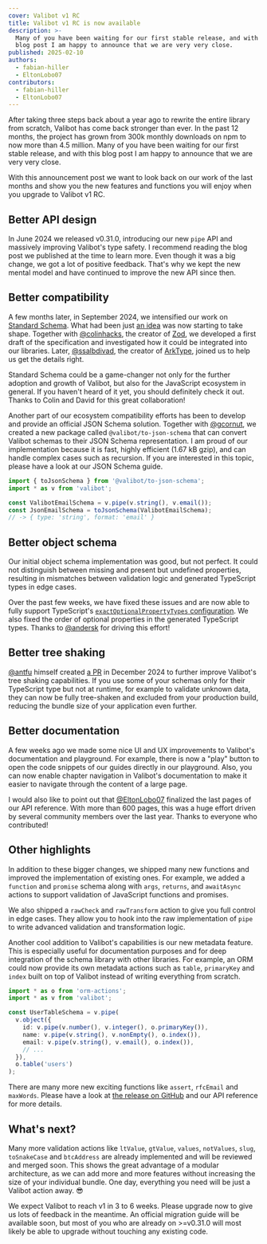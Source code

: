 ```yaml
---
cover: Valibot v1 RC
title: Valibot v1 RC is now available
description: >-
  Many of you have been waiting for our first stable release, and with this
  blog post I am happy to announce that we are very very close.
published: 2025-02-10
authors:
  - fabian-hiller
  - EltonLobo07
contributors:
  - fabian-hiller
  - EltonLobo07
---
```



After taking three steps back about a year ago to rewrite the entire library from scratch, Valibot has come back stronger than ever. In the past 12 months, the project has grown from 300k monthly downloads on npm to now more than 4.5 million. Many of you have been waiting for our first stable release, and with this blog post I am happy to announce that we are very very close.

<MonthlyDownloads alt="Monthly downloads of Valibot in the past 12 months" />

With this announcement post we want to look back on our work of the last months and show you the new features and functions you will enjoy when you upgrade to Valibot v1 RC.

## Better API design

In June 2024 we released v0.31.0, introducing our new <Link href="/api/pipe">`pipe`</Link> API and massively improving Valibot's type safety. I recommend reading <Link href="../valibot-v0.31.0-is-finally-available/">the blog post</Link> we published at the time to learn more. Even though it was a big change, we got a lot of positive feedback. That's why we kept <Link href="/guides/mental-model/">the new mental model</Link> and have continued to improve the new API since then.

<MentalModelDark
  alt="Code example with a schema, method and actions"
  class="hidden dark:block"
/>
<MentalModelLight
  alt="Code example with a schema, method and actions"
  class="dark:hidden"
/>

## Better compatibility

A few months later, in September 2024, we intensified our work on [Standard Schema](https://standardschema.dev/). What had been just [an idea](https://x.com/colinhacks/status/1634284724796661761) was now starting to take shape. Together with [@colinhacks](https://github.com/colinhacks), the creator of [Zod](https://zod.dev/), we developed a first draft of the specification and investigated how it could be integrated into our libraries. Later, [@ssalbdivad](https://github.com/ssalbdivad), the creator of [ArkType](https://arktype.io/), joined us to help us get the details right.

Standard Schema could be a game-changer not only for the further adoption and growth of Valibot, but also for the JavaScript ecosystem in general. If you haven't heard of it yet, you should definitely check it out. Thanks to Colin and David for this great collaboration!

Another part of our ecosystem compatibility efforts has been to develop and provide an official JSON Schema solution. Together with [@gcornut](https://github.com/gcornut), we created a new package called `@valibot/to-json-schema` that can convert Valibot schemas to their JSON Schema representation. I am proud of our implementation because it is fast, highly efficient (1.67 kB gzip), and can handle complex cases such as recursion. If you are interested in this topic, please have a look at our <Link href="/guides/json-schema/">JSON Schema guide</Link>.

```ts
import { toJsonSchema } from '@valibot/to-json-schema';
import * as v from 'valibot';

const ValibotEmailSchema = v.pipe(v.string(), v.email());
const JsonEmailSchema = toJsonSchema(ValibotEmailSchema);
// -> { type: 'string', format: 'email' }
```

## Better object schema

Our initial object schema implementation was good, but not perfect. It could not distinguish between missing and present but undefined properties, resulting in mismatches between validation logic and generated TypeScript types in edge cases.

Over the past few weeks, we have fixed these issues and are now able to fully support TypeScript's [`exactOptionalPropertyTypes` configuration](https://www.typescriptlang.org/tsconfig/#exactOptionalPropertyTypes). We also fixed the order of optional properties in the generated TypeScript types. Thanks to [@andersk](https://github.com/andersk) for driving this effort!

<ObjectFixDark
  alt="Code example showing the order fix of optional object properties"
  class="hidden dark:block"
/>
<ObjectFixLight
  alt="Code example showing the order fix of optional object properties"
  class="dark:hidden"
/>

## Better tree shaking

[@antfu](https://github.com/antfu) himself created [a PR](https://github.com/fabian-hiller/valibot/pull/995) in December 2024 to further improve Valibot's tree shaking capabilities. If you use some of your schemas only for their TypeScript type but not at runtime, for example to validate unknown data, they can now be fully tree-shaken and excluded from your production build, reducing the bundle size of your application even further.

## Better documentation

A few weeks ago we made some nice UI and UX improvements to Valibot's documentation and playground. For example, there is now a "play" button to open the code snippets of our guides directly in our playground. Also, you can now enable chapter navigation in Valibot's documentation to make it easier to navigate through the content of a large page.

<ChapterNavDark
  alt="Screenshot of our new chapter navigation feature"
  class="hidden dark:block"
/>
<ChapterNavLight
  alt="Screenshot of our new chapter navigation feature"
  class="dark:hidden"
/>

I would also like to point out that [@EltonLobo07](https://github.com/EltonLobo07) finalized the last pages of our <Link href="/api/">API reference</Link>. With more than 600 pages, this was a huge effort driven by several community members over the last year. Thanks to everyone who contributed!

## Other highlights

In addition to these bigger changes, we shipped many new functions and improved the implementation of existing ones. For example, we added a <Link href="/api/function/">`function`</Link> and <Link href="/api/promise/">`promise`</Link> schema along with <Link href="/api/args/">`args`</Link>, <Link href="/api/returns/">`returns`</Link>, and <Link href="/api/awaitAsync/">`awaitAsync`</Link> actions to support validation of JavaScript functions and promises.

We also shipped a <Link href="/api/rawCheck/">`rawCheck`</Link> and <Link href="/api/rawTransform/">`rawTransform`</Link> action to give you full control in edge cases. They allow you to hook into the raw implementation of <Link href="/api/pipe/">`pipe`</Link> to write advanced validation and transformation logic.

Another cool addition to Valibot's capabilities is our new <Link href="/guides/pipelines/#metadata">metadata feature</Link>. This is especially useful for documentation purposes and for deep integration of the schema library with other libraries. For example, an ORM could now provide its own metadata actions such as `table`, `primaryKey` and `index` built on top of Valibot instead of writing everything from scratch.

```ts
import * as o from 'orm-actions';
import * as v from 'valibot';

const UserTableSchema = v.pipe(
  v.object({
    id: v.pipe(v.number(), v.integer(), o.primaryKey()),
    name: v.pipe(v.string(), v.nonEmpty(), o.index()),
    email: v.pipe(v.string(), v.email(), o.index()),
    // ...
  }),
  o.table('users')
);
```

There are many more new exciting functions like <Link href="/api/assert/">`assert`</Link>, <Link href="/api/rfcEmail/">`rfcEmail`</Link> and <Link href="/api/maxWords/">`maxWords`</Link>. Please have a look at [the release on GitHub](https://github.com/fabian-hiller/valibot/releases/tag/v1.0.0-rc.0) and our <Link href="/api/">API reference</Link> for more details.

## What's next?

Many more validation actions like `ltValue`, `gtValue`, `values`, `notValues`, `slug`, `toSnakeCase` and `btcAddress` are already implemented and will be reviewed and merged soon. This shows the great advantage of a modular architecture, as we can add more and more features without increasing the size of your individual bundle. One day, everything you need will be just a Valibot action away. 😎

We expect Valibot to reach v1 in 3 to 6 weeks. Please upgrade now to give us lots of feedback in the meantime. An official migration guide will be available soon, but most of you who are already on >=v0.31.0 will most likely be able to upgrade without touching any existing code.
